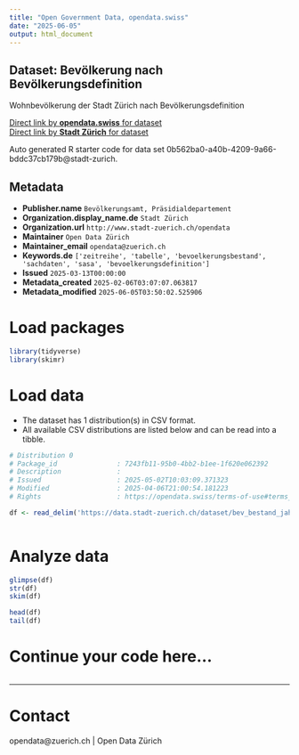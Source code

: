 ```yaml
---
title: "Open Government Data, opendata.swiss"
date: "2025-06-05"
output: html_document
---
```


## Dataset: Bevölkerung nach Bevölkerungsdefinition


Wohnbevölkerung der Stadt Zürich nach Bevölkerungsdefinition



[Direct link by **opendata.swiss** for dataset](https://opendata.swiss/de/dataset/bevolkerung-nach-bevolkerungsdefinition)<br>
[Direct link by **Stadt Zürich** for dataset](https://data.stadt-zuerich.ch/dataset/bev_bestand_jahr_bevdef_od3270)

Auto generated R starter code for data set 0b562ba0-a40b-4209-9a66-bddc37cb179b@stadt-zurich.

## Metadata

- **Publisher.name** `Bevölkerungsamt, Präsidialdepartement`
- **Organization.display_name.de** `Stadt Zürich`
- **Organization.url** `http://www.stadt-zuerich.ch/opendata`
- **Maintainer** `Open Data Zürich`
- **Maintainer_email** `opendata@zuerich.ch`
- **Keywords.de** `['zeitreihe', 'tabelle', 'bevoelkerungsbestand', 'sachdaten', 'sasa', 'bevoelkerungsdefinition']`
- **Issued** `2025-03-13T00:00:00`
- **Metadata_created** `2025-02-06T03:07:07.063817`
- **Metadata_modified** `2025-06-05T03:50:02.525906`


# Load packages

```r

library(tidyverse)
library(skimr)

```

# Load data

-   The dataset has 1 distribution(s) in CSV format.
-   All available CSV distributions are listed below and can be read into a tibble.

```r

# Distribution 0
# Package_id               : 7243fb11-95b0-4bb2-b1ee-1f620e062392
# Description              : 
# Issued                   : 2025-05-02T10:03:09.371323
# Modified                 : 2025-04-06T21:00:54.181223
# Rights                   : https://opendata.swiss/terms-of-use#terms_open

df <- read_delim('https://data.stadt-zuerich.ch/dataset/bev_bestand_jahr_bevdef_od3270/download/BEV327OD3270.csv')



```

# Analyze data

```r

glimpse(df)
str(df)
skim(df)

head(df)
tail(df)

```

# Continue your code here...

```r

```

------------------------------------------------------------------------

# Contact

opendata@zuerich.ch | Open Data Zürich
